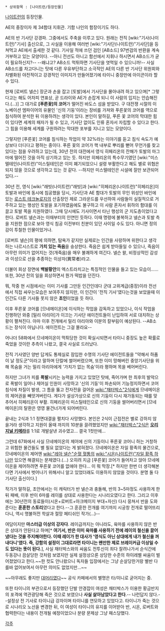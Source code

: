  * 상위항목 : [나이트런/등장인물]

[[나이트런]]의 등장인물.

AE의 중장이자 제 34함대 지휘관. 기함 나인의 함장이기도 하다.

AE의 반 기사단 강경파. 그중에서도 주축을 이루고 있다. 원래는 전직 [wiki:"기사(나이트런)"기사] 출신으로, 그 사실을 이용해 여러번 [wiki:"기사단(나이트런)"기사단]을 등쳐먹고 AE에서 출세한 것 같다. 기사일 적에 쓰던 검인 [AB소드] 97번검의 반환을 계속 거부하고 있는 모양이다. --아니 전선도 아니고 함선에서 지휘나 하시면서 AB소드가 굳이 필요하신지?-- --왜냐고? AB소드 먹튀하면 기사단을 엿먹일 수 있으니까!-- 사실 AB소드를 차고다니는 탓에 다른 우유부단하고 소극적인 AE의 다른 반 기사단 위원회와 차별화된 야전적이고 강경적인 이미지가 만들어졌기에 타이니 중장만에 아이콘이라 할 수 있다.

현재 [로버트 넬슨] 장군과 손을 잡고 [토발]에서 기사단을 몰아내려 하고 있으며[* 그렇다고는 해도 어차피 연표상, 곧 드라이와 AE가 손잡게 되니 이 사람의 입지는 안습해진다.(…)] 그 대가로 '''[푸른꽃]의 코어'''가 떨어진 바도스 섬을 받았다. 구 대전쟁 시절의 이노베이션 엠파이어의 유물인 '신의 기둥'이라는 장비를 가져와 푸른꽃의 코어를 역으로 침식하여 분석한 뒤 이용하려는 생각이 있다. 본인이 말하길, 푸른 꽃 코어의 막대한 힘이 있다면 세계의 패자가 될 수 있고, 기사단 없이도 인류 혼자서 자립할 수 있다고 한다. 그 힘을 이용해 세계를 구원하려는 막대한 포부를 지니고 있는 모양이다.

그렇지만 [푸른꽃] 코어를 침식하는 작업이 약 32%라는 이야기를 듣고 침식 속도가 예상보다 더디다고 평하는 중이다. 푸른 꽃의 코어가 핵 내부로 뿌리를 뻗어 무언가를 찾고 있다는 점을 우려하고 있는데, 30년 전의 대전에서 영식 히페리온의 잔해가 토발의 마그마에 떨어진 것을 아직 상기하고 있는 듯. 하지만 히페리온의 특수무기였던 [wiki:"미스텔테인(나이트런)"미스릴테인]은 이미 폐기되었으니 설령 부활한다고 해도 별로 위협은 되지 않을 것으로 생각하고 있는 것 같다. --하지만 미스텔테인은 시설에 잘만 보관되어 있다.--

30년 전, 영식 [wiki:"래빗(나이트런)"래빗]과 [wiki:"히페리온(나이트런)"히페리온]이 토발과 바인에 동시에 침공했을 당시, 기사단과 AE 함대가 토발의 무인 위성인 바인에 있는 [[로스트 테크놀로지]]의 산출장인 제로 그라운드를 우선하여 사람들이 실질적으로 거주하고 있는 행성인 토발을 포기하였음에도 불구하고 이 사람 혼자서 휘하의 함대를 이끌고 토발 쪽을 지원하였다. 그때 당시에도 기사이면서 타닌 행성의 군 지도층이었다고 한다. 로버트 넬슨과는 이때부터의 인연인 듯하다. 이때 명령에 불복하고 넬슨과 토발 측을 지원한 점으로 보아 영식 침공 이전부터 친분이 있던 사이일 수도 있다. 아니면 정의감이 투철한 인물이었거나.
 
[로버트 넬슨]의 평에 의하면, 탐욕가 같지만 실제로는 인간을 사랑하며 위한다고 생각하는 나르시스트로 '''가치 있는 죽음'''을 숭상한다. 죽음은 쉽게 받아들일 수 있으나, 죽음이 아무런 의미가 없어지는 것(개죽음)을 매우 불쾌하게 여긴다. 넬슨 왈, 비정상적인 감성과 이성으로 선을 추종하는 이상자(異常者)라고. 

더불어 회상 장면에 '''백발황안'''의 엑스트라치고는 특징적인 인물을 들고 있는 모습이…… 또한, 30년 전의 일을 회상하면서 뭔가 떡밥을 던진다.

뭐, 작중 현 시점에서는 이미 기사를 그만둔 인간인데다 군대 고위계급(중장)이라 전선에서 직접 싸우는모습은 보여주지 않지만, 이 인간이 '전직 기사'였다는것을 보았을때 이 인간도 다른 기사들 못지 않은 '''초인'''이었을 듯 하다.

이후 푸른꽃 코어를 [므네메이온]에 이식하는 작업을 감독하고 있었으나, 이식 작업을 진행하던 와중 [밀리 아리아]가 이끄는 기사단 에이전트들이 난입하여 서로 대치하는 상황이 펼쳐진다. 아마 이후 전개에서 밀리 아리아와 이분의 칼부림이 예상된다. --AB소드는 장식이 아닙니다. 에이전트는 그걸 몰라요--

어나더 58화에서 므네메이온이 먹튀당한 것이 확실시되면서 타이니 중장도 높은 확률로 죽었을 것이란 추측이 나왔고, 결국 사실로 드러났다.

전직 기사였던 양반 답게도 통제실로 잠입한 수명의 기사단 에이전트들을 "약해서 하품이 날 정도군"이라고 말하며 단칼에 썰어버렸으며, 또한 이미 망해버린 중앙기사단을 위해 목숨을 거는 밀리 아리아에게 '가치가 없는 목숨'이라 평하며 목을 베어버린다.

하지만 그녀가 피를 '''폭발'''시키는 능력을 가지고 있었던 탓에, 죽어가며 한 최후의 발악으로 폭발이 일어나 제어실 인원이 사망하고 '신의 기둥'이 파손되어 기능정지하면서 코어 침식에 차질이 발생, 그 틈을 뚫고 전자전을 걸어온 [[wiki:"채터박스"2식]]에게 므네메이온의 제어권을 빼앗겨버린다. 게다가 설상가상으로 신의 기둥이 다시 재가동되는 때를 맞추어서 히페리온이 부활. 히페리온이 미스틸테인으로 신의 기둥을 썰어버리면서 [므네메이온]의 탈환은 영영 물건너가게 되어버린다.

끝내는 2식과 1:1 정면대결을 펼치다 사망했다. 본인은 2식이 근접전은 별로 강하지 않을거라 생각하고 지원이 올때 까지의 10분을 끌려했었지만 [[wiki:"채터박스"2식]]은 '''[[오리지널 키메라]]'''를 1:1로 개발살낸 괴수였고... 결국 1컷만에...

그런데 67화에서 사실 므네메이온의 제어에 신의 기둥이니 푸른꽃 코어니 하는 거창하고 위험한 물건들도 별 필요 없었다는 게 밝혀졌다. 므네메이온은 자일 황족의 물건으로, 므네메이온의 제어엔 [[wiki:"레아 넬슨"순혈 혈통의]] [[wiki:"시온(나이트런)"자일 황족 하나]]만 있으면 해결되는 문제였다.(...) 오히려 지금 [푸른꽃] 코어가 들어차고 앉아 므네메이온을 제어하려면 푸른꽃 코어를 없애야 한다... 이 뭐 막장.[* 하지만 한번 더 생각해본다면 기사에서 벗어나기 위해서니 알고 있었더래도 이용하지 않았을 것이다. 분명 둘 다 기사단 출신이다.]

작가가 말하길, 초안에서는 이 캐릭터가 반 넬슨과 충돌해, 반의 3~5마정도 사용하게 한 뒤 패배, 이후 반이 6마를 레이를 상대로 사용한다는 시나리오였다고 한다. 그리고 이후에는 30년전의 동료들이(시온+로버트+아크메이지 부대+자신) 다시 뭉쳐서 반을 도와준다는 '''훈훈한 스토리'''였다고 한다.--그 훈훈한 전개를 여기까지 시궁창 전개로 떨어뜨리다니, 역시 명불허전 학살과 절망 페티쉬인 작가(...)--

여담이지만 '''마스터급 이상의 강자다'''. 레이급까지는 아니라도, 육마를 사용하지 않은 반은 상대가 안된다고 하며[* '''여기서, 반은 이미 육마를 사용하기 전에 레이의 철신을 끌어냈다는 것을 주지해야한다. 이때 레이가 한 대사가 '영식도 아닌 상대에게 내가 철신을 꺼내다니'였다. 즉, 강함의 설정이 그대로라면 타이니는 왠만한 제로 브레이커급 이상일 수도 있다는 뜻이 된다.'''], 사실 채터박스와의 싸움도 전투신이 죄다 잘려나가서 순식간에 두동강나 끔살당한 것처럼 보였지만 실제 설정상으론 상당한 수준의 하이레벨 싸움이 벌어졌었다고 한다.~~한 컷도 안나왔으니 독자들 입장에서는 그냥 순살당한거랑 별반 다를바 없어보여서 아무런 의미도 없었지만...~~

~~아무래도 좋지만 [[대머리]]였다~~ 공식 카페에서의 별명은 타/이니로 굳어지는 중.

또한 타이니의 부관으로서 등장했던 단발 안경잡이 여성은 채터박스가 이용한 황금반지의 포격에 역관광당해 죽은 것으로 보였으나 '''사실 살아남았다고 한다'''.-- 나런답지 않다.--설정상 전 기사로 타이니급 강자이며 타이니를 연모하고 있었다고. 타이니가 죽는 것으로 시나리오 노선을 변경한 뒤, 이 여성이 타이니의 유지를 이어받아 반, 시온, 로버트와 협력한다는 내용이 전개될 예정이었으나 분량 문제상 그냥 패스당했다.




[[각주]]
